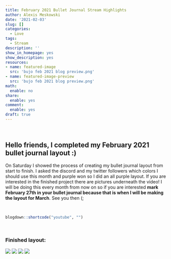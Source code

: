 ```yaml
---
title: February 2021 Bullet Journal Stream Highlights
author: Alexis Meskowski
date: '2021-02-03'
slug: []
categories:
  - Love
tags:
  - Stream
description: ''
show_in_homepage: yes
show_description: yes
resources:
- name: featured-image
  src: 'bujo feb 2021 blog preview.png'
- name: featured-image-preview
  src: 'bujo feb 2021 blog preview.png'
math:
  enable: no
share:
  enable: yes
comment:
  enable: yes
draft: true
---
```


<!-- draft: true -->
<!-- Featured Image: 780x234 -->
<!-- Links: [](){target="_blank"} -->

<br>

## Hello friends, I completed my February 2021 bullet journal layout :)

On Saturday I showed the process of creating my bullet journal layout from start to finish. I asked the discord and my twitter followers which colors I should use this month and purple won so I did an all purple layout. If you are interested in the finished project there are pictures underneath the video! I will be doing this every month from now on so if you are interested **mark February 27th in your bullet journal because that is when I will be making the layout for March**. See you then (;

<br>

```r
blogdown::shortcode("youtube", "")
```

<br>

### Finished layout:

![](image0.jpg)
![](image1.jpg)
![](image2.jpg)
![](image3.jpg)